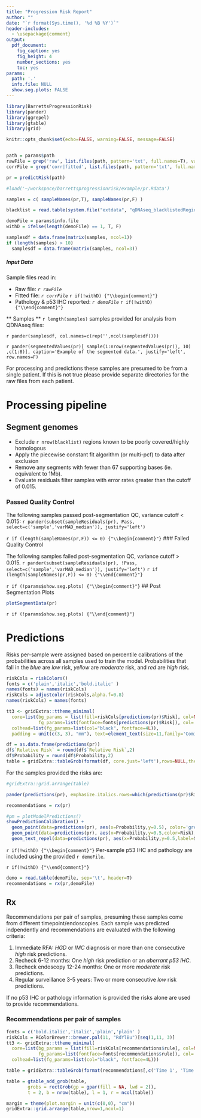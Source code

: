 ```yaml
---
title: "Progression Risk Report"
author: ""
date: "`r format(Sys.time(), '%d %B %Y')`"
header-includes:
  - \usepackage{comment}
output: 
  pdf_document: 
    fig_caption: yes
    fig_height: 4
    number_sections: yes
    toc: yes
params: 
  path: '.'
  info.file: NULL 
  show.seg.plots: FALSE
---
```




```r
library(BarrettsProgressionRisk)
library(pander)
library(ggrepel)
library(gtable)
library(grid)

knitr::opts_chunk$set(echo=FALSE, warning=FALSE, message=FALSE)


path = params$path
rawFile = grep('raw', list.files(path, pattern='txt', full.names=T), value=T, ignore.case=T)
corrFile = grep('corr|fitted', list.files(path, pattern='txt', full.names=T), value=T,ignore.case=T)

pr = predictRisk(path)

#load('~/workspace/barrettsprogressionrisk/example/pr.Rdata')

samples = c( sampleNames(pr,T), sampleNames(pr,F) )

blacklist = read.table(system.file("extdata", "qDNAseq_blacklistedRegions.txt", package="BarrettsProgressionRisk"), sep = '\t', header=T)

demoFile = params$info.file
withD = ifelse(length(demoFile) == 1, T, F)

samplesdf = data.frame(matrix(samples, ncol=1))
if (length(samples) > 10)
  samplesdf = data.frame(matrix(samples, ncol=3))

```

##### Input Data

Sample files read in:

* Raw file: _`r rawFile`_
* Fitted file: _`r corrFile`_
`r if(!withD) {"\\begin{comment}"}`
* Pathology & p53 IHC reported: _`r demoFile`_
`r if(!withD) {"\\end{comment}"}`

** Samples **
`r length(samples)` samples provided for analysis from QDNAseq files: 

`r pander(samplesdf, col.names=c(rep('',ncol(samplesdf))))` 

`r pander(segmentedValues(pr)[ sample(1:nrow(segmentedValues(pr)), 10) ,c(1:8)], caption='Example of the segmented data.', justify='left', row.names=F)`

For processing and predictions these samples are presumed to be from a single patient. If this is not true please provide separate directories for the raw files from each patient.

\pagebreak

# Processing pipeline

## Segment genomes

- Exclude `r nrow(blacklist)` regions known to be poorly covered/highly homologous
- Apply the piecewise constant fit algorithm (or multi-pcf) to data after exclusion
- Remove any segments with fewer than 67 supporting bases (ie. equivalent to 1Mb).
- Evaluate residuals filter samples with error rates greater than the cutoff of 0.015.

### Passed Quality Control

The following samples passed post-segmentation QC, variance cutoff < 0.015:
`r pander(subset(sampleResiduals(pr), Pass, select=c('sample','varMAD_median')), justify='left')` 

`r if (length(sampleNames(pr,F)) <= 0) {"\\begin{comment}"}`
### Failed Quality Control

The following samples failed post-segmentation QC, variance cutoff > 0.015.
`r pander(subset(sampleResiduals(pr), !Pass, select=c('sample','varMAD_median')), justify='left')` 
`r if (length(sampleNames(pr,F)) <= 0) {"\\end{comment}"}`

`r if (!params$show.seg.plots) {"\\begin{comment}"}`
## Post Segmentation Plots
```r
plotSegmentData(pr)
```
`r if (!params$show.seg.plots) {"\\end{comment}"}`

\pagebreak

# Predictions

Risks per-sample were assigned based on percentile calibrations of the probabilities across all samples used to train the model.  Probabilities that fall in the *blue* are *low* risk, *yellow* are *moderate* risk, and *red* are *high* risk.

```r
riskCols = riskColors()
fonts = c('plain','italic','bold.italic' )
names(fonts) = names(riskCols)
riskCols = adjustcolor(riskCols,alpha.f=0.8)
names(riskCols) = names(fonts)

tt3 <- gridExtra::ttheme_minimal(
  core=list(bg_params = list(fill=riskCols[predictions(pr)$Risk], col=NA),
            fg_params=list(fontface=fonts[predictions(pr)$Risk]), col='white'),
  colhead=list(fg_params=list(col="black", fontface=4L)),
  padding = unit(c(3, 3), "mm"), text=element_text(size=11,family='Comic Sans MS'))

df = as.data.frame(predictions(pr))
df$`Relative Risk` = round(df$`Relative Risk`,2)
df$Probability = round(df$Probability,2)
table = gridExtra::tableGrob(format(df, core.just='left'),rows=NULL,theme=tt3  )
```

For the samples provided the risks are:

```r
#gridExtra::grid.arrange(table)

pander(predictions(pr), emphasize.italics.rows=which(predictions(pr)$Risk == 'Moderate'), emphasize.strong.rows=which(predictions(pr)$Risk == 'High'), justify='left', digits=2, row.names=F)

```

```r
recommendations = rx(pr)

#pm = plotModelPredictions()
showPredictionCalibration() + 
  geom_point(data=predictions(pr), aes(x=Probability,y=0.5), color='grey39', shape=18, size=5, show.legend = F) + 
  geom_point(data=predictions(pr), aes(x=Probability,y=0.5,color=Risk), shape=18, size=4, show.legend = F) + 
  geom_text_repel(data=predictions(pr), aes(x=Probability,y=0.5,label=Sample,angle=45), show.legend = F )
```

<!--
### Prediction Plot B

```r
# TODO add predictions(pr) as geom_points on the plot and label them.
pm = plotModelPredictions()
bp = ggplot_build(pm)

preds = predictions(pr)

preds = cbind(preds, do.call(rbind,lapply(preds$Probability, function(p) {
  subset(bp[['data']][[1]], p < xmax & p > xmin, select=c('y','fill'))
})))

for (i in 1:nrow(preds))
  pm = pm + 
  geom_point(data=preds[i,], aes(Probability,y,color=Risk), color='grey39', shape=18, size=5) +
  geom_point(data=preds[i,], aes(Probability,y,color=Risk), color=preds[i,'fill'], shape=18, size=3) + 
  geom_text_repel(data=preds[i,], aes(Probability,y,label=Sample),nudge_y=1)

pm
```
-->

`r if(!withD) {"\\begin{comment}"}`
Per-sample p53 IHC and pathology are included using the provided `r demoFile`.  

`r if(!withD) {"\\end{comment}"}`

```r
demo = read.table(demoFile, sep='\t', header=T)
recommendations = rx(pr,demoFile)
```

\pagebreak

## Rx 

Recommendations per pair of samples, presuming these samples come from different timepoint/endoscopies. Each sample was predicted indpendently and recommendations are evaluated with the following criteria:

1. Immediate RFA: *HGD* or *IMC* diagnosis or more than one consecutive *high* risk predictions.
2. Recheck 6-12 months: One *high* risk prediction or an *aberrant p53 IHC*.
3. Recheck endoscopy 12-24 months: One or more *moderate* risk predictions.
4. Regular surveillance 3-5 years: Two or more consecutive *low* risk predictions.


If no p53 IHC or pathology information is provided the risks alone are used to provide recommendations.

### Recommendations per pair of samples
```r
fonts = c('bold.italic','italic','plain','plain' )
riskCols = RColorBrewer::brewer.pal(11, "RdYlBu")[seq(1,11, 3)]
tt3 <- gridExtra::ttheme_minimal(
  core=list(bg_params = list(fill=riskCols[recommendations$rule], col=NA),
            fg_params=list(fontface=fonts[recommendations$rule]), col='white'),
  colhead=list(fg_params=list(col="black", fontface=4L)))

table = gridExtra::tableGrob(format(recommendations[,c('Time 1', 'Time 2', 'Rx')], core.just='left'),rows=NULL,theme=tt3  )

table = gtable_add_grob(table,
        grobs = rectGrob(gp = gpar(fill = NA, lwd = 2)),
        t = 2, b = nrow(table), l = 1, r = ncol(table))

margin = theme(plot.margin = unit(c(0,0), "cm"))
gridExtra::grid.arrange(table,nrow=1,ncol=1)
```


